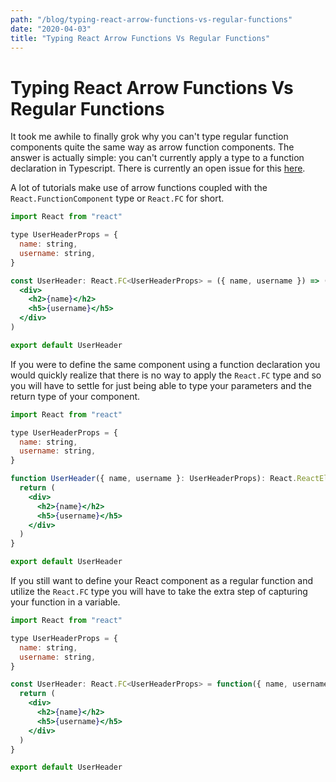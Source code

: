 ```yaml
---
path: "/blog/typing-react-arrow-functions-vs-regular-functions"
date: "2020-04-03"
title: "Typing React Arrow Functions Vs Regular Functions"
---
```


# Typing React Arrow Functions Vs Regular Functions

It took me awhile to finally grok why you can't type regular function components
quite the same way as arrow function components. The answer is actually simple:
you can't currently apply a type to a function declaration in Typescript. There
is currently an open issue for this
[here](https://github.com/Microsoft/TypeScript/issues/22063).

A lot of tutorials make use of arrow functions coupled with the
`React.FunctionComponent` type or `React.FC` for short.

```jsx
import React from "react"

type UserHeaderProps = {
  name: string,
  username: string,
}

const UserHeader: React.FC<UserHeaderProps> = ({ name, username }) => (
  <div>
    <h2>{name}</h2>
    <h5>{username}</h5>
  </div>
)

export default UserHeader
```

If you were to define the same component using a function declaration you would
quickly realize that there is no way to apply the `React.FC` type and so you
will have to settle for just being able to type your parameters and the return
type of your component.

```jsx
import React from "react"

type UserHeaderProps = {
  name: string,
  username: string,
}

function UserHeader({ name, username }: UserHeaderProps): React.ReactElement {
  return (
    <div>
      <h2>{name}</h2>
      <h5>{username}</h5>
    </div>
  )
}

export default UserHeader
```

If you still want to define your React component as a regular function and
utilize the `React.FC` type you will have to take the extra step of capturing
your function in a variable.

```jsx
import React from "react"

type UserHeaderProps = {
  name: string,
  username: string,
}

const UserHeader: React.FC<UserHeaderProps> = function({ name, username }) {
  return (
    <div>
      <h2>{name}</h2>
      <h5>{username}</h5>
    </div>
  )
}

export default UserHeader
```
